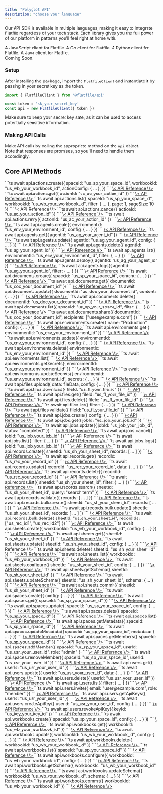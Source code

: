 ```yaml
---
title: "Polyglot API"
description: "choose your language"
---
```


Our API SDK is available in multiple languages, making it easy to integrate Flatfile regardless of your tech stack. Each library gives you the full power of our platform in patterns you'll feel right at home with.

<CardGroup cols={2}>
  <Card 
  title="Node" 
  icon="js"
  href="https://www.npmjs.com/package/@flatfile/api"
  >
    A JavaScript client for Flatfile.
  </Card>
  <Card 
  title="Go" 
  icon="golang"
  href="https://github.com/FlatFilers/flatfile-go"
  >
    A Go client for Flatfile.
  </Card>
  <Card 
  title="Python" 
  icon="python"
    href="https://pypi.org/project/flatfile/"
  >
    A Python client for Flatfile.
  </Card>
    <Card 
  title="Java" 
  icon="java"
  href="https://github.com/FlatFilers/flatfile-java"
  >
    A Java client for Flatfile.<br/>Coming Soon.
  </Card>
</CardGroup>

### Setup

After installing the package, import the `FlatfileClient` and instantiate it by passing in your secret key as the token.

```ts
import { FlatfileClient } from '@flatfile/api'

const token = 'sk_your_secret_key'
const api = new FlatfileClient({ token })
```

<Warning>
  Make sure to keep your secret key safe, as it can be used to access
  potentially sensitive information.
</Warning>

### Making API Calls

Make API calls by calling the appropriate method on the `api` object. <br/>
Note that responses are promises, so you'll need to handle them accordingly.

## Core API Methods

<AccordionGroup>
  <Accordion title="actions.create">
  ```ts
  await api.actions.create({
    spaceId: "us_sp_your_space_id",
    workbookId: "us_wb_your_workbook_id",
    actionConfig: { ... },
  })
  ```
  <a href="https://reference.flatfile.com/api-reference/actions/create">
    \< API Reference \/>
  </a>
  </Accordion>

  <Accordion title="actions.get">
  ```ts
  await api.actions.get({
    actionId: "us_ac_your_action_id"
  })
  ```
  <a href="https://reference.flatfile.com/api-reference/actions/get">
    \< API Reference \/>
  </a>
  </Accordion>

  <Accordion title="actions.list">
  ```ts
  await api.actions.list({
    spaceId: "us_sp_your_space_id",
    workbookId: "us_wb_your_workbook_id",
    filter: { ... },
    page: 1,
    pageSize: 10
  })
  ```
  <a href="https://reference.flatfile.com/api-reference/actions/get-all">
    \< API Reference \/>
  </a>
  </Accordion>

  <Accordion title="actions.cancel">
  ```ts
  await api.actions.cancel({
    actionId: "us_ac_your_action_id"
  })
  ```
  <a href="https://reference.flatfile.com/api-reference/actions/cancel">
    \< API Reference \/>
  </a>
  </Accordion>

  <Accordion title="actions.retry">
  ```ts
  await api.actions.retry({
    actionId: "us_ac_your_action_id"
  })
  ```
  <a href="https://reference.flatfile.com/api-reference/actions/retry">
    \< API Reference \/>
  </a>
  </Accordion>

  <Accordion title="agents.create">
  ```ts
  await api.agents.create({
    environmentId: "us_env_your_environment_id",
    config: { ... }
  })
  ```
  <a href="https://reference.flatfile.com/api-reference/agents/create">
    \< API Reference \/>
  </a>
  </Accordion>

  <Accordion title="agents.get">
  ```ts
  await api.agents.get({
    agentId: "us_ag_your_agent_id"
  })
  ```
  <a href="https://reference.flatfile.com/api-reference/agents/get">
    \< API Reference \/>
  </a>
  </Accordion>

  <Accordion title="agents.update">
  ```ts
  await api.agents.update({
    agentId: "us_ag_your_agent_id",
    config: { ... }
  })
  ```
  <a href="https://reference.flatfile.com/api-reference/agents/update">
    \< API Reference \/>
  </a>
  </Accordion>

  <Accordion title="agents.delete">
  ```ts
  await api.agents.delete({
    agentId: "us_ag_your_agent_id"
  })
  ```
  <a href="https://reference.flatfile.com/api-reference/agents/delete">
    \< API Reference \/>
  </a>
  </Accordion>

  <Accordion title="agents.list">
  ```ts
  await api.agents.list({
    environmentId: "us_env_your_environment_id",
    filter: { ... }
  })
  ```
  <a href="https://reference.flatfile.com/api-reference/agents/get-all">
    \< API Reference \/>
  </a>
  </Accordion>

  <Accordion title="agents.deploy">
  ```ts
  await api.agents.deploy({
    agentId: "us_ag_your_agent_id"
  })
  ```
  <a href="https://reference.flatfile.com/api-reference/agents/deploy">
    \< API Reference \/>
  </a>
  </Accordion>

  <Accordion title="agents.logs">
  ```ts
  await api.agents.logs({
    agentId: "us_ag_your_agent_id",
    filter: { ... }
  })
  ```
  <a href="https://reference.flatfile.com/api-reference/agents/logs">
    \< API Reference \/>
  </a>
  </Accordion>

  <Accordion title="documents.create">
  ```ts
  await api.documents.create({
    spaceId: "us_sp_your_space_id",
    content: { ... }
  })
  ```
  <a href="https://reference.flatfile.com/api-reference/documents/create">
    \< API Reference \/>
  </a>
  </Accordion>

  <Accordion title="documents.get">
  ```ts
  await api.documents.get({
    documentId: "us_doc_your_document_id"
  })
  ```
  <a href="https://reference.flatfile.com/api-reference/documents/get">
    \< API Reference \/>
  </a>
  </Accordion>

  <Accordion title="documents.update">
  ```ts
  await api.documents.update({
    documentId: "us_doc_your_document_id",
    content: { ... }
  })
  ```
  <a href="https://reference.flatfile.com/api-reference/documents/update">
    \< API Reference \/>
  </a>
  </Accordion>

  <Accordion title="documents.delete">
  ```ts
  await api.documents.delete({
    documentId: "us_doc_your_document_id"
  })
  ```
  <a href="https://reference.flatfile.com/api-reference/documents/delete">
    \< API Reference \/>
  </a>
  </Accordion>

  <Accordion title="documents.list">
  ```ts
  await api.documents.list({
    spaceId: "us_sp_your_space_id",
    filter: { ... }
  })
  ```
  <a href="https://reference.flatfile.com/api-reference/documents/list">
    \< API Reference \/>
  </a>
  </Accordion>

  <Accordion title="documents.share">
  ```ts
  await api.documents.share({
    documentId: "us_doc_your_document_id",
    recipients: ["user@example.com"]
  })
  ```
  <a href="https://reference.flatfile.com/api-reference/documents/share">
    \< API Reference \/>
  </a>
  </Accordion>

  <Accordion title="environments.create">
  ```ts
  await api.environments.create({
    name: "Production",
    config: { ... }
  })
  ```
  <a href="https://reference.flatfile.com/api-reference/environments/create">
    \< API Reference \/>
  </a>
  </Accordion>

  <Accordion title="environments.get">
  ```ts
  await api.environments.get({
    environmentId: "us_env_your_environment_id"
  })
  ```
  <a href="https://reference.flatfile.com/api-reference/environments/get">
    \< API Reference \/>
  </a>
  </Accordion>

  <Accordion title="environments.update">
  ```ts
  await api.environments.update({
    environmentId: "us_env_your_environment_id",
    config: { ... }
  })
  ```
  <a href="https://reference.flatfile.com/api-reference/environments/update">
    \< API Reference \/>
  </a>
  </Accordion>

  <Accordion title="environments.delete">
  ```ts
  await api.environments.delete({
    environmentId: "us_env_your_environment_id"
  })
  ```
  <a href="https://reference.flatfile.com/api-reference/environments/delete">
    \< API Reference \/>
  </a>
  </Accordion>

  <Accordion title="environments.list">
  ```ts
  await api.environments.list()
  ```
  <a href="https://reference.flatfile.com/api-reference/environments/get-all">
    \< API Reference \/>
  </a>
  </Accordion>

  <Accordion title="environments.getSecrets">
  ```ts
  await api.environments.getSecrets({
    environmentId: "us_env_your_environment_id"
  })
  ```
  <a href="https://reference.flatfile.com/api-reference/environments/get-secrets">
    \< API Reference \/>
  </a>
  </Accordion>

  <Accordion title="environments.updateSecrets">
  ```ts
  await api.environments.updateSecrets({
    environmentId: "us_env_your_environment_id",
    secrets: { ... }
  })
  ```
  <a href="https://reference.flatfile.com/api-reference/environments/update-secrets">
    \< API Reference \/>
  </a>
  </Accordion>

  <Accordion title="files.upload">
  ```ts
  await api.files.upload({
    data: fileData,
    config: { ... }
  })
  ```
  <a href="https://reference.flatfile.com/api-reference/files/upload">
    \< API Reference \/>
  </a>
  </Accordion>

  <Accordion title="files.download">
  ```ts
  await api.files.download({
    fileId: "us_fl_your_file_id"
  })
  ```
  <a href="https://reference.flatfile.com/api-reference/files/download">
    \< API Reference \/>
  </a>
  </Accordion>

  <Accordion title="files.get">
  ```ts
  await api.files.get({
    fileId: "us_fl_your_file_id"
  })
  ```
  <a href="https://reference.flatfile.com/api-reference/files/get">
    \< API Reference \/>
  </a>
  </Accordion>

  <Accordion title="files.delete">
  ```ts
  await api.files.delete({
    fileId: "us_fl_your_file_id"
  })
  ```
  <a href="https://reference.flatfile.com/api-reference/files/delete">
    \< API Reference \/>
  </a>
  </Accordion>

  <Accordion title="files.list">
  ```ts
  await api.files.list({
    filter: { ... }
  })
  ```
  <a href="https://reference.flatfile.com/api-reference/files/get-all">
    \< API Reference \/>
  </a>
  </Accordion>

  <Accordion title="files.validate">
  ```ts
  await api.files.validate({
    fileId: "us_fl_your_file_id"
  })
  ```
  <a href="https://reference.flatfile.com/api-reference/files/validate">
    \< API Reference \/>
  </a>
  </Accordion>

  <Accordion title="jobs.create">
  ```ts
  await api.jobs.create({
    config: { ... }
  })
  ```
  <a href="https://reference.flatfile.com/api-reference/jobs/create">
    \< API Reference \/>
  </a>
  </Accordion>

  <Accordion title="jobs.get">
  ```ts
  await api.jobs.get({
    jobId: "us_job_your_job_id"
  })
  ```
  <a href="https://reference.flatfile.com/api-reference/jobs/get">
    \< API Reference \/>
  </a>
  </Accordion>

  <Accordion title="jobs.update">
  ```ts
  await api.jobs.update({
    jobId: "us_job_your_job_id",
    status: "completed"
  })
  ```
  <a href="https://reference.flatfile.com/api-reference/jobs/update">
    \< API Reference \/>
  </a>
  </Accordion>

  <Accordion title="jobs.cancel">
  ```ts
  await api.jobs.cancel({
    jobId: "us_job_your_job_id"
  })
  ```
  <a href="https://reference.flatfile.com/api-reference/jobs/cancel">
    \< API Reference \/>
  </a>
  </Accordion>

  <Accordion title="jobs.list">
  ```ts
  await api.jobs.list({
    filter: { ... }
  })
  ```
  <a href="https://reference.flatfile.com/api-reference/jobs/get-all">
    \< API Reference \/>
  </a>
  </Accordion>

  <Accordion title="jobs.logs">
  ```ts
  await api.jobs.logs({
    jobId: "us_job_your_job_id"
  })
  ```
  <a href="https://reference.flatfile.com/api-reference/jobs/logs">
    \< API Reference \/>
  </a>
  </Accordion>

  <Accordion title="records.create">
  ```ts
  await api.records.create({
    sheetId: "us_sh_your_sheet_id",
    records: [ ... ]
  })
  ```
  <a href="https://reference.flatfile.com/api-reference/records/create">
    \< API Reference \/>
  </a>
  </Accordion>

  <Accordion title="records.get">
  ```ts
  await api.records.get({
    recordId: "us_rec_your_record_id"
  })
  ```
  <a href="https://reference.flatfile.com/api-reference/records/get">
    \< API Reference \/>
  </a>
  </Accordion>

  <Accordion title="records.update">
  ```ts
  await api.records.update({
    recordId: "us_rec_your_record_id",
    data: { ... }
  })
  ```
  <a href="https://reference.flatfile.com/api-reference/records/update">
    \< API Reference \/>
  </a>
  </Accordion>

  <Accordion title="records.delete">
  ```ts
  await api.records.delete({
    recordId: "us_rec_your_record_id"
  })
  ```
  <a href="https://reference.flatfile.com/api-reference/records/delete">
    \< API Reference \/>
  </a>
  </Accordion>

  <Accordion title="records.list">
  ```ts
  await api.records.list({
    sheetId: "us_sh_your_sheet_id",
    filter: { ... }
  })
  ```
  <a href="https://reference.flatfile.com/api-reference/records/get-all">
    \< API Reference \/>
  </a>
  </Accordion>

  <Accordion title="records.search">
  ```ts
  await api.records.search({
    sheetId: "us_sh_your_sheet_id",
    query: "search term"
  })
  ```
  <a href="https://reference.flatfile.com/api-reference/records/search">
    \< API Reference \/>
  </a>
  </Accordion>

  <Accordion title="records.validate">
  ```ts
  await api.records.validate({
    records: [ ... ]
  })
  ```
  <a href="https://reference.flatfile.com/api-reference/records/validate">
    \< API Reference \/>
  </a>
  </Accordion>

  <Accordion title="records.bulk.create">
  ```ts
  await api.records.bulk.create({
    sheetId: "us_sh_your_sheet_id",
    records: [ ... ]
  })
  ```
  <a href="https://reference.flatfile.com/api-reference/records/bulk-create">
    \< API Reference \/>
  </a>
  </Accordion>

  <Accordion title="records.bulk.update">
  ```ts
  await api.records.bulk.update({
    sheetId: "us_sh_your_sheet_id",
    records: [ ... ]
  })
  ```
  <a href="https://reference.flatfile.com/api-reference/records/bulk-update">
    \< API Reference \/>
  </a>
  </Accordion>

  <Accordion title="records.bulk.delete">
  ```ts
  await api.records.bulk.delete({
    sheetId: "us_sh_your_sheet_id",
    recordIds: ["us_rec_id1", "us_rec_id2"]
  })
  ```
  <a href="https://reference.flatfile.com/api-reference/records/bulk-delete">
    \< API Reference \/>
  </a>
  </Accordion>

  <Accordion title="sheets.create">
  ```ts
  await api.sheets.create({
    workbookId: "us_wb_your_workbook_id",
    config: { ... }
  })
  ```
  <a href="https://reference.flatfile.com/api-reference/sheets/create">
    \< API Reference \/>
  </a>
  </Accordion>

  <Accordion title="sheets.get">
  ```ts
  await api.sheets.get({
    sheetId: "us_sh_your_sheet_id"
  })
  ```
  <a href="https://reference.flatfile.com/api-reference/sheets/get">
    \< API Reference \/>
  </a>
  </Accordion>

  <Accordion title="sheets.update">
  ```ts
  await api.sheets.update({
    sheetId: "us_sh_your_sheet_id",
    config: { ... }
  })
  ```
  <a href="https://reference.flatfile.com/api-reference/sheets/update">
    \< API Reference \/>
  </a>
  </Accordion>

  <Accordion title="sheets.delete">
  ```ts
  await api.sheets.delete({
    sheetId: "us_sh_your_sheet_id"
  })
  ```
  <a href="https://reference.flatfile.com/api-reference/sheets/delete">
    \< API Reference \/>
  </a>
  </Accordion>

  <Accordion title="sheets.list">
  ```ts
  await api.sheets.list({
    workbookId: "us_wb_your_workbook_id"
  })
  ```
  <a href="https://reference.flatfile.com/api-reference/sheets/get-all">
    \< API Reference \/>
  </a>
  </Accordion>

  <Accordion title="sheets.configure">
  ```ts
  await api.sheets.configure({
    sheetId: "us_sh_your_sheet_id",
    config: { ... }
  })
  ```
  <a href="https://reference.flatfile.com/api-reference/sheets/configure">
    \< API Reference \/>
  </a>
  </Accordion>

  <Accordion title="sheets.getSchema">
  ```ts
  await api.sheets.getSchema({
    sheetId: "us_sh_your_sheet_id"
  })
  ```
  <a href="https://reference.flatfile.com/api-reference/sheets/get-schema">
    \< API Reference \/>
  </a>
  </Accordion>

  <Accordion title="sheets.updateSchema">
  ```ts
  await api.sheets.updateSchema({
    sheetId: "us_sh_your_sheet_id",
    schema: { ... }
  })
  ```
  <a href="https://reference.flatfile.com/api-reference/sheets/update-schema">
    \< API Reference \/>
  </a>
  </Accordion>

  <Accordion title="sheets.commit">
  ```ts
  await api.sheets.commit({
    sheetId: "us_sh_your_sheet_id"
  })
  ```
  <a href="https://reference.flatfile.com/api-reference/sheets/commit">
    \< API Reference \/>
  </a>
  </Accordion>

  <Accordion title="spaces.create">
  ```ts
  await api.spaces.create({
    config: { ... }
  })
  ```
  <a href="https://reference.flatfile.com/api-reference/spaces/create">
    \< API Reference \/>
  </a>
  </Accordion>

  <Accordion title="spaces.get">
  ```ts
  await api.spaces.get({
    spaceId: "us_sp_your_space_id"
  })
  ```
  <a href="https://reference.flatfile.com/api-reference/spaces/get">
    \< API Reference \/>
  </a>
  </Accordion>

  <Accordion title="spaces.update">
  ```ts
  await api.spaces.update({
    spaceId: "us_sp_your_space_id",
    config: { ... }
  })
  ```
  <a href="https://reference.flatfile.com/api-reference/spaces/update">
    \< API Reference \/>
  </a>
  </Accordion>

  <Accordion title="spaces.delete">
  ```ts
  await api.spaces.delete({
    spaceId: "us_sp_your_space_id"
  })
  ```
  <a href="https://reference.flatfile.com/api-reference/spaces/delete">
    \< API Reference \/>
  </a>
  </Accordion>

  <Accordion title="spaces.list">
  ```ts
  await api.spaces.list()
  ```
  <a href="https://reference.flatfile.com/api-reference/spaces/get-all">
    \< API Reference \/>
  </a>
  </Accordion>

  <Accordion title="spaces.getMetadata">
  ```ts
  await api.spaces.getMetadata({
    spaceId: "us_sp_your_space_id"
  })
  ```
  <a href="https://reference.flatfile.com/api-reference/spaces/get-metadata">
    \< API Reference \/>
  </a>
  </Accordion>

  <Accordion title="spaces.updateMetadata">
  ```ts
  await api.spaces.updateMetadata({
    spaceId: "us_sp_your_space_id",
    metadata: { ... }
  })
  ```
  <a href="https://reference.flatfile.com/api-reference/spaces/update-metadata">
    \< API Reference \/>
  </a>
  </Accordion>

  <Accordion title="spaces.getMembers">
  ```ts
  await api.spaces.getMembers({
    spaceId: "us_sp_your_space_id"
  })
  ```
  <a href="https://reference.flatfile.com/api-reference/spaces/get-members">
    \< API Reference \/>
  </a>
  </Accordion>

  <Accordion title="spaces.addMember">
  ```ts
  await api.spaces.addMember({
    spaceId: "us_sp_your_space_id",
    userId: "us_usr_your_user_id",
    role: "admin"
  })
  ```
  <a href="https://reference.flatfile.com/api-reference/spaces/add-member">
    \< API Reference \/>
  </a>
  </Accordion>

  <Accordion title="spaces.removeMember">
  ```ts
  await api.spaces.removeMember({
    spaceId: "us_sp_your_space_id",
    userId: "us_usr_your_user_id"
  })
  ```
  <a href="https://reference.flatfile.com/api-reference/spaces/remove-member">
    \< API Reference \/>
  </a>
  </Accordion>

  <Accordion title="users.get">
  ```ts
  await api.users.get({
    userId: "us_usr_your_user_id"
  })
  ```
  <a href="https://reference.flatfile.com/api-reference/users/get">
    \< API Reference \/>
  </a>
  </Accordion>

  <Accordion title="users.update">
  ```ts
  await api.users.update({
    userId: "us_usr_your_user_id",
    data: { ... }
  })
  ```
  <a href="https://reference.flatfile.com/api-reference/users/update">
    \< API Reference \/>
  </a>
  </Accordion>

  <Accordion title="users.delete">
  ```ts
  await api.users.delete({
    userId: "us_usr_your_user_id"
  })
  ```
  <a href="https://reference.flatfile.com/api-reference/users/delete">
    \< API Reference \/>
  </a>
  </Accordion>

  <Accordion title="users.list">
  ```ts
  await api.users.list({
    filter: { ... }
  })
  ```
  <a href="https://reference.flatfile.com/api-reference/users/get-all">
    \< API Reference \/>
  </a>
  </Accordion>

  <Accordion title="users.invite">
  ```ts
  await api.users.invite({
    email: "user@example.com",
    role: "member"
  })
  ```
  <a href="https://reference.flatfile.com/api-reference/users/invite">
    \< API Reference \/>
  </a>
  </Accordion>

  <Accordion title="users.getApiKeys">
  ```ts
  await api.users.getApiKeys({
    userId: "us_usr_your_user_id"
  })
  ```
  <a href="https://reference.flatfile.com/api-reference/users/get-api-keys">
    \< API Reference \/>
  </a>
  </Accordion>

  <Accordion title="users.createApiKey">
  ```ts
  await api.users.createApiKey({
    userId: "us_usr_your_user_id",
    config: { ... }
  })
  ```
  <a href="https://reference.flatfile.com/api-reference/users/create-api-key">
    \< API Reference \/>
  </a>
  </Accordion>

  <Accordion title="users.revokeApiKey">
  ```ts
  await api.users.revokeApiKey({
    keyId: "us_key_your_key_id"
  })
  ```
  <a href="https://reference.flatfile.com/api-reference/users/revoke-api-key">
    \< API Reference \/>
  </a>
  </Accordion>

  <Accordion title="workbooks.create">
  ```ts
  await api.workbooks.create({
    spaceId: "us_sp_your_space_id",
    config: { ... }
  })
  ```
  <a href="https://reference.flatfile.com/api-reference/workbooks/create">
    \< API Reference \/>
  </a>
  </Accordion>

  <Accordion title="workbooks.get">
  ```ts
  await api.workbooks.get({
    workbookId: "us_wb_your_workbook_id"
  })
  ```
  <a href="https://reference.flatfile.com/api-reference/workbooks/get">
    \< API Reference \/>
  </a>
  </Accordion>

  <Accordion title="workbooks.update">
  ```ts
  await api.workbooks.update({
    workbookId: "us_wb_your_workbook_id",
    config: { ... }
  })
  ```
  <a href="https://reference.flatfile.com/api-reference/workbooks/update">
    \< API Reference \/>
  </a>
  </Accordion>

  <Accordion title="workbooks.delete">
  ```ts
  await api.workbooks.delete({
    workbookId: "us_wb_your_workbook_id"
  })
  ```
  <a href="https://reference.flatfile.com/api-reference/workbooks/delete">
    \< API Reference \/>
  </a>
  </Accordion>

  <Accordion title="workbooks.list">
  ```ts
  await api.workbooks.list({
    spaceId: "us_sp_your_space_id"
  })
  ```
  <a href="https://reference.flatfile.com/api-reference/workbooks/get-all">
    \< API Reference \/>
  </a>
  </Accordion>

  <Accordion title="workbooks.configure">
  ```ts
  await api.workbooks.configure({
    workbookId: "us_wb_your_workbook_id",
    config: { ... }
  })
  ```
  <a href="https://reference.flatfile.com/api-reference/workbooks">
    \< API Reference \/>
  </a>
  </Accordion>

  <Accordion title="workbooks.getSchema">
  ```ts
  await api.workbooks.getSchema({
    workbookId: "us_wb_your_workbook_id"
  })
  ```
  <a href="https://reference.flatfile.com/api-reference/workbooks/get">
    \< API Reference \/>
  </a>
  </Accordion>

  <Accordion title="workbooks.updateSchema">
  ```ts
  await api.workbooks.updateSchema({
    workbookId: "us_wb_your_workbook_id",
    schema: { ... }
  })
  ```
  <a href="https://reference.flatfile.com/api-reference/workbooks/update">
    \< API Reference \/>
  </a>
  </Accordion>

  <Accordion title="workbooks.commit">
  ```ts
  await api.workbooks.commit({
    workbookId: "us_wb_your_workbook_id"
  })
  ```
  <a href="https://reference.flatfile.com/api-reference/workbooks/get-workbook-commits">
    \< API Reference \/>
  </a>
  </Accordion>
</AccordionGroup>

